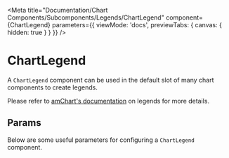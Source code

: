
<Meta
  title="Documentation/Chart Components/Subcomponents/Legends/ChartLegend"
  component={ChartLegend}
  parameters={{ viewMode: 'docs', previewTabs: { canvas: { hidden: true } } }}
/>

# ChartLegend

A `ChartLegend` component can be used in the default slot of many chart components to create legends.

Please refer to [amChart's documentation](https://www.amcharts.com/docs/v4/concepts/legend/) on legends for more details.

## Params

Below are some useful parameters for configuring a `ChartLegend` component.

<Props of={ChartLegend} />
